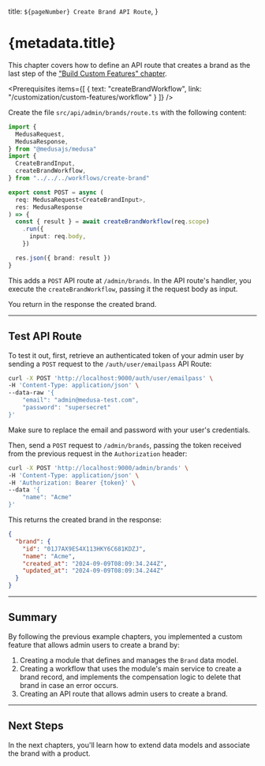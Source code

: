 
  title: `${pageNumber} Create Brand API Route`,
}

# {metadata.title}

<Note title="Example Chapter">

This chapter covers how to define an API route that creates a brand as the last step of the ["Build Custom Features" chapter](../page.mdx).

</Note>

<Prerequisites
  items={[
    {
      text: "createBrandWorkflow",
      link: "/customization/custom-features/workflow"
    }
  ]}
/>

Create the file `src/api/admin/brands/route.ts` with the following content:

```ts title="src/api/admin/brands/route.ts" collapsibleLines="1-9" expandButtonLabel="Show Imports"
import {
  MedusaRequest,
  MedusaResponse,
} from "@medusajs/medusa"
import { 
  CreateBrandInput, 
  createBrandWorkflow,
} from "../../../workflows/create-brand"

export const POST = async (
  req: MedusaRequest<CreateBrandInput>,
  res: MedusaResponse
) => {
  const { result } = await createBrandWorkflow(req.scope)
    .run({
      input: req.body,
    })

  res.json({ brand: result })
}
```

This adds a `POST` API route at `/admin/brands`. In the API route's handler, you execute the `createBrandWorkflow`, passing it the request body as input.

You return in the response the created brand.

---

## Test API Route

To test it out, first, retrieve an authenticated token of your admin user by sending a `POST` request to the `/auth/user/emailpass` API Route:

```bash
curl -X POST 'http://localhost:9000/auth/user/emailpass' \
-H 'Content-Type: application/json' \
--data-raw '{
    "email": "admin@medusa-test.com",
    "password": "supersecret"
}'
```

Make sure to replace the email and password with your user's credentials.

Then, send a `POST` request to `/admin/brands`, passing the token received from the previous request in the `Authorization` header:

```bash
curl -X POST 'http://localhost:9000/admin/brands' \
-H 'Content-Type: application/json' \
-H 'Authorization: Bearer {token}' \
--data '{
    "name": "Acme"
}'
```

This returns the created brand in the response:

```json title="Example Response"
{
  "brand": {
    "id": "01J7AX9ES4X113HKY6C681KDZJ",
    "name": "Acme",
    "created_at": "2024-09-09T08:09:34.244Z",
    "updated_at": "2024-09-09T08:09:34.244Z"
  }
}
```

---

## Summary

By following the previous example chapters, you implemented a custom feature that allows admin users to create a brand by:

1. Creating a module that defines and manages the `Brand` data model.
2. Creating a workflow that uses the module's main service to create a brand record, and implements the compensation logic to delete that brand in case an error occurs.
3. Creating an API route that allows admin users to create a brand.

---

## Next Steps

In the next chapters, you'll learn how to extend data models and associate the brand with a product.
